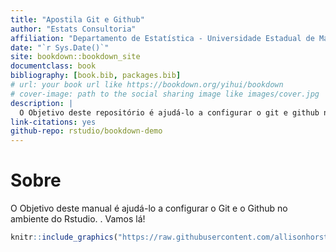 ```yaml
--- 
title: "Apostila Git e Github"
author: "Estats Consultoria"
affiliation: "Departamento de Estatística - Universidade Estadual de Maringá"
date: "`r Sys.Date()`"
site: bookdown::bookdown_site
documentclass: book
bibliography: [book.bib, packages.bib]
# url: your book url like https://bookdown.org/yihui/bookdown
# cover-image: path to the social sharing image like images/cover.jpg
description: |
  O Objetivo deste repositório é ajudá-lo a configurar o git e github no Rstudio. Vamos lá!
link-citations: yes
github-repo: rstudio/bookdown-demo
---
```


# Sobre

O Objetivo deste manual é ajudá-lo a configurar o Git e o Github no ambiente do Rstudio. . Vamos lá!

```r
knitr::include_graphics("https://raw.githubusercontent.com/allisonhorst/stats-illustrations/master/rstats-artwork/reproducibility_court.png")
```
